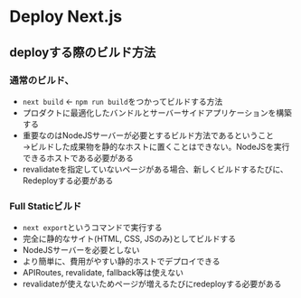 # Deploy Next.js

## deployする際のビルド方法
### 通常のビルド、
- `next build` ← `npm run build`をつかってビルドする方法
- プロダクトに最適化したバンドルとサーバーサイドアプリケーションを構築する
- 重要なのはNodeJSサーバーが必要とするビルド方法であるということ
<br/> →ビルドした成果物を静的なホストに置くことはできない。NodeJSを実行できるホストである必要がある
- revalidateを指定していないページがある場合、新しくビルドするたびに、Redeployする必要がある

### Full Staticビルド
- `next export`というコマンドで実行する
- 完全に静的なサイト(HTML, CSS, JSのみ)としてビルドする
- NodeJSサーバーを必要としない
- より簡単に、費用がやすい静的ホストでデプロイできる
- APIRoutes, revalidate, fallback等は使えない
- revalidateが使えないためページが増えるたびにredeployする必要がある

